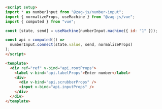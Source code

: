 ```md
<script setup>
import * as numberInput from "@zag-js/number-input";
import { normalizeProps, useMachine } from "@zag-js/vue";
import { computed } from "vue";

const [state, send] = useMachine(numberInput.machine({ id: "1" }));

const api = computed(() =>
  numberInput.connect(state.value, send, normalizeProps)
);
</script>

<template>
  <div ref="ref" v-bind="api.rootProps">
    <label v-bind="api.labelProps">Enter number</label>
    <div>
      <div v-bind="api.scrubberProps" />
      <input v-bind="api.inputProps" />
    </div>
  </div>
</template>
```

